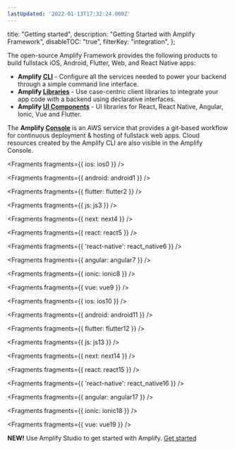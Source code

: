```yaml
---
lastUpdated: '2022-01-13T17:32:24.000Z'
---
```

  title: "Getting started",
  description: "Getting Started with Amplify Framework",
  disableTOC: "true",
  filterKey: "integration",
};

The open-source Amplify Framework provides the following products to build fullstack iOS, Android, Flutter, Web, and React Native apps:

- **Amplify [CLI](/cli)** - Configure all the services needed to power your backend through a simple command line interface.
- **Amplify [Libraries](/lib)** - Use case-centric client libraries to integrate your app code with a backend using declarative interfaces.
- **Amplify [UI Components](/ui)** - UI libraries for React, React Native, Angular, Ionic, Vue and Flutter.

The **Amplify [Console](https://aws.amazon.com/amplify/console/)** is an AWS service that provides a git-based workflow for continuous deployment & hosting of fullstack web apps. Cloud resources created by the Amplify CLI are also visible in the Amplify Console.


<Fragments fragments={{ ios: ios0 }} />


<Fragments fragments={{ android: android1 }} />


<Fragments fragments={{ flutter: flutter2 }} />


<Fragments fragments={{ js: js3 }} />


<Fragments fragments={{ next: next4 }} />


<Fragments fragments={{ react: react5 }} />


<Fragments fragments={{ 'react-native': react_native6 }} />


<Fragments fragments={{ angular: angular7 }} />


<Fragments fragments={{ ionic: ionic8 }} />


<Fragments fragments={{ vue: vue9 }} />


<Fragments fragments={{ ios: ios10 }} />


<Fragments fragments={{ android: android11 }} />


<Fragments fragments={{ flutter: flutter12 }} />


<Fragments fragments={{ js: js13 }} />


<Fragments fragments={{ next: next14 }} />


<Fragments fragments={{ react: react15 }} />


<Fragments fragments={{ 'react-native': react_native16 }} />


<Fragments fragments={{ angular: angular17 }} />


<Fragments fragments={{ ionic: ionic18 }} />


<Fragments fragments={{ vue: vue19 }} />

**NEW!** Use Amplify Studio to get started with Amplify. [Get started](https://sandbox.amplifyapp.com/getting-started)
